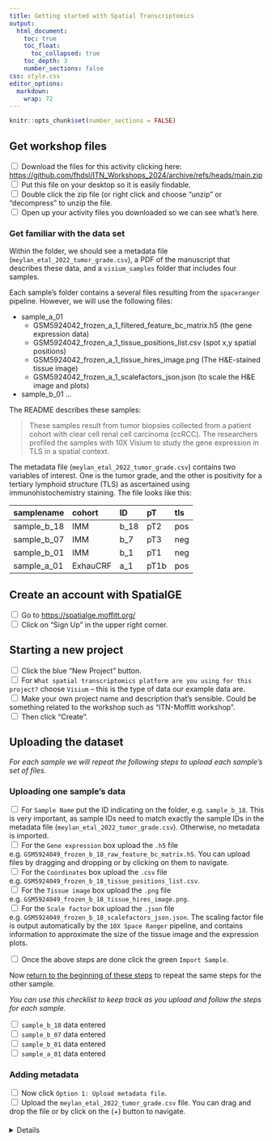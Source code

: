 ```yaml
---
title: Getting started with Spatial Transcriptomics
output:
  html_document:
    toc: true
    toc_float:
      toc_collapsed: true
    toc_depth: 3
    number_sections: false
css: style.css
editor_options: 
  markdown: 
    wrap: 72
---
```


```r
knitr::opts_chunk$set(number_sections = FALSE)
```

## Get workshop files

<input type="checkbox"> Download the files for this activity clicking
here:
<https://github.com/fhdsl/ITN_Workshops_2024/archive/refs/heads/main.zip>\
<input type="checkbox"> Put this file on your desktop so it is easily
findable.\
<input type="checkbox"> Double click the zip file (or right click and
choose "unzip" or "decompress" to unzip the file.\
<input type="checkbox"> Open up your activity files you downloaded so we
can see what's here.

### Get familiar with the data set

Within the folder, we should see a metadata file
(`meylan_etal_2022_tumor_grade.csv`), a PDF of the manuscript that
describes these data, and a `visium_samples` folder that includes four
samples.

Each sample's folder contains a several files resulting from the
`spaceranger` pipeline. However, we will use the following files:

-   sample_a_01
    -   GSM5924042_frozen_a_1_filtered_feature_bc_matrix.h5 (the gene
        expression data)
    -   GSM5924042_frozen_a_1_tissue_positions_list.csv (spot x,y
        spatial positions)
    -   GSM5924042_frozen_a_1_tissue_hires_image.png (The H&E-stained
        tissue image)
    -   GSM5924042_frozen_a_1_scalefactors_json.json (to scale the H&E
        image and plots)
-   sample_b_01 ...

The README describes these samples:

> These samples result from tumor biopsies collected from a patient
> cohort with clear cell renal cell carcinoma (ccRCC). The researchers
> profiled the samples with 10X Visium to study the gene expression in
> TLS in a spatial context.

The metadata file (`meylan_etal_2022_tumor_grade.csv`) contains two
variables of interest. One is the tumor grade, and the other is
positivity for a tertiary lymphoid structure (TLS) as ascertained using
immunohistochemistry staining. The file looks like this:

| samplename  | cohort   | ID   | pT   | tls |
|:------------|:---------|:-----|:-----|:----|
| sample_b_18 | IMM      | b_18 | pT2  | pos |
| sample_b_07 | IMM      | b_7  | pT3  | neg |
| sample_b_01 | IMM      | b_1  | pT1  | neg |
| sample_a_01 | ExhauCRF | a_1  | pT1b | pos |

## Create an account with SpatialGE

<input type="checkbox"> Go to <https://spatialge.moffitt.org/>\
<input type="checkbox"> Click on "Sign Up" in the upper right corner.

## Starting a new project

<input type="checkbox"> Click the blue "New Project" button.\
<input type="checkbox"> For
`What spatial transcriptomics platform are you using for this project?`
choose `Visium` -- this is the type of data our example data are.\
<input type="checkbox"> Make your own project name and description
that's sensible. Could be something related to the workshop such as
"ITN-Moffitt workshop".\
<input type="checkbox"> Then click "Create".

## Uploading the dataset

*For each sample we will repeat the following steps to upload each
sample's set of files.*

### Uploading one sample's data {#uploading-one-samples-data}

<input type="checkbox"> For `Sample Name` put the ID indicating on the
folder, e.g. `sample_b_18`. This is very important, as sample IDs need
to match exactly the sample IDs in the metadata file
(`meylan_etal_2022_tumor_grade.csv`). Otherwise, no metadata is
imported.\
<input type="checkbox"> For the `Gene expression` box upload the `.h5`
file e.g. `GSM5924049_frozen_b_18_raw_feature_bc_matrix.h5`. You can
upload files by dragging and dropping or by clicking on them to
navigate.\
<input type="checkbox"> For the `Coordinates` box upload the `.csv` file
e.g. `GSM5924049_frozen_b_18_tissue_positions_list.csv`.\
<input type="checkbox"> For the `Tissue image` box upload the `.png`
file e.g. `GSM5924049_frozen_b_18_tissue_hires_image.png`.\
<input type="checkbox"> For the `Scale factor` box upload the `.json`
file e.g. `GSM5924049_frozen_b_18_scalefactors_json.json`. The scaling
factor file is output automatically by the `10X Space Ranger` pipeline,
and contains information to approximate the size of the tissue image and
the expression plots.

<input type="checkbox"> Once the above steps are done click the green
`Import Sample`.

Now [return to the beginning of these
steps](#uploading-one-samples-data) to repeat the same steps for the
other sample.

*You can use this checklist to keep track as you upload and follow the
steps for each sample.*

<input type="checkbox"> `sample_b_18` data entered\
<input type="checkbox"> `sample_b_07` data entered\
<input type="checkbox"> `sample_b_01` data entered\
<input type="checkbox"> `sample_a_01` data entered

### Adding metadata

<input type="checkbox"> Now click `Option 1: Upload metadata file`.\
<input type="checkbox"> Upload the `meylan_etal_2022_tumor_grade.csv`
file. You can drag and drop the file or by click on the (+) button to
navigate.\

####  {.click_to_expand_block}

<details>

Metadata can also be added manually. To do so, follow these steps:

<input type="checkbox"> Click `Option 2: Add metadata manually`.\
<input type="checkbox"> Click `Add new metadata column`. Add a column
named `patient`.\
<input type="checkbox"> Click `Add new metadata column` again. Add a
column named `therapy`.

You can reference the `meylan_etal_2022_tumor_grade.csv` file's contents
to add these data for each sample:

| samplename  | pT   | tls |
|:------------|:-----|:----|
| sample_b_18 | pT2  | pos |
| sample_b_07 | pT3  | neg |
| sample_b_01 | pT1  | neg |
| sample_a_01 | pT1b | pos |

<input type="checkbox"> Add this `sample_b_18` corresponding `pT` and
`tls` information.\
<input type="checkbox"> Add this `sample_b_07` corresponding `pT` and
`tls` information.\
<input type="checkbox"> Add this `sample_b_01` corresponding `pT` and
`tls` information.\
<input type="checkbox"> Add this `sample_a_01` corresponding `pT` and
`tls` information.\

#### 

**Remember:** The sample IDs in the metadata should match exactly the
sample names used during file import.

### After you've entered the data and metadata:

**NOTE**: Make sure to upload all the samples before clicking the
`Import Data` button

<input type="checkbox"> You will not be able to edit the project (unless
you start a new project completely) after you click `Import Data`. So
make sure everything is as you intend and then click `Import Data`.

This will take a little bit of time. Note you can have it send you an
email instead of waiting on the page.

## Filtering your data

Each ST technology will require different filtering parameters. Compared
to single-cell ST, spot-level ST (e.g., Visium), tends to yield more
counts per spot. Even among spot-level ST projects, these parameters
will need adjustment considering the sequencing depth and cellularity
(i.e., cells per area unit). For these reasons, the values used here
should not be taken as "golden rule", but rather, users are encouraged
to try different parameters and see what filtering procedure produces
the most "noise" reduction without loosing too much relevant
information. spatialGE provides statistics and plots to help the user
assess the effect of filtering.

<input type="checkbox"> Go to the "Filter data" tab.\
<input type="checkbox"> Click "Filter spots/cells".\
<input type="checkbox"> Enter the minimum number of counts a spot needs
to have to be kept in the data set. In this case, 500 will be input.\
<input type="checkbox"> Enter the minimum number of genes a spot needs
to have to be kept in the data set. In this case, 100 will be input.\
<input type="checkbox"> Click the "Mitochondrial genes (\^MT-)" box to
filter spots by mitochondrial gene content. Keep in mind that some ST
platforms do not quantify mitochondrial genes.\
<input type="checkbox"> Enter the maximum percentage of mitochondrial
counts. Use 20% in this case.\

####  {.click_to_expand_block}

<details>

Users can also remove genes with low number of counts. This is advisable
in most cases. However, since ST featurs a high gene dropout (i.e.,
genes that the technology fails to quantify), imposing a filter too
stringent might lead to keep very little usable information in the data
set.

To perform a gene count filter:

<input type="checkbox"> Now, to filter out genes, click "Filter genes".\
<input type="checkbox"> Filter out genes with less than 2000 counts.\
<input type="checkbox"> Filter out genes expressed in less than 20
spots.\

#### 

<input type="checkbox"> Once you have all the filter settings as you'd
like click the blue "APPLY FILTER" button.\
<input type="checkbox"> Users can also download a "parameter file",
which contains the filtering settings used for reproducibility. To do
this, locate the "Download parameter log" link below the "APPLY FILTER"
button.

### Visualize filtering results

#### Count distributions

<input type="checkbox"> Click "Violin plots" to visualize count
distribution after filtering.\
<input type="checkbox"> Currently, "total_counts" and "total_genes" per
spot can be visualized.\
<input type="checkbox"> When changing the variable to plot, click the
blue "GENERATE PLOTS" button to update.

####  {.click_to_expand_block}

<details>

#### Quilt plot

The quilt plot tab within the QC and Data Transformation module allows visualization of
the counts or detected genes per spot. This functionality might be useful to assess
the localization of areas with low cellularity or necrotic.

<input type="checkbox"> Click `Quilt plot` to visualize the total number
of genes or counts per spot and their spatial context.\
<input type="checkbox"> Select `total_counts`.\
<input type="checkbox"> Select one sample underneath the `First sample`
dropdown menu.\
<input type="checkbox"> And select a second sample to compare to
underneath the `Second sample` drop-down menu.\
<input type="checkbox"> Click blue "GENERATE PLOTS" button to create the
plot.

#### 

## Normalize Data

<input type="checkbox"> Click the "Normalize data" tab.\
<input type="checkbox"> Click "Use SCTransform" to apply Seurat's
normalization method.\
<input type="checkbox"> Click the blue "NORMALIZE DATA" to start
normalization.\

####  {.click_to_expand_block}

<details>

<input type="checkbox"> The distribution of counts per spot for a given
gene can also be plotted. For example, *MAP2K2*. When querying a gene,
keep in mind that the query is case-sensitive. Since these are human
samples, use all-upper case letters.\
<input type="checkbox"> Click "GENERATE PLOTS" to show the number of
*MAP2K2* counts per spot.

#### 

## Visualization

### Gene expression comparative visualization

<input type="checkbox"> Click the `Visualization` module on the left
side menu.\
<input type="checkbox"> You can search for your favorite gene in the
`Search and select genes` menu. For this example query and click
*IGKC*.\
<input type="checkbox"> Also query and click *MS4A1* gene.\
<input type="checkbox"> Lastly, also query and click *COL1A1*.\
<input type="checkbox"> Click blue "GENERATE PLOTS" button to create the
plot.

Images can be exported in multiple formats (PNG/SVG/PDF).

####  {.click_to_expand_block}

<details>

<summary>Click here for instructions on gene expression
surfaces.</summary>

Expression surface

Alternatively, an "expression surface" can be generated. This is a type
of plot where expression values are inferred for the spaces not
quantified between spots

<input type="checkbox"> Click the "Expression surface" tab.\
<input type="checkbox"> In the `Search and select genes` menu search and
select `IGKC`.\
<input type="checkbox"> Click "ESTIMATE SURFACES" button to create the
plot.

</details>

#### 

## Spatial Domain Detection

<input type="checkbox"> Click the "Spatial domain detection" on the left
side menu.\
<input type="checkbox"> Now in the `Number of domains` slider put 3 to 5
domains will be detected in the samples. This is how many clusters will
attempt to be identified.\
<input type="checkbox"> For `Number of most variable genes to use`
choose 3000 with high variation will be used to detect the domains.\
<input type="checkbox"> Finally, click "RUN STCLUST" to find clusters.\
<input type="checkbox"> Explore the results by clicking each `K=` tab.

Images can be exported in multiple formats (PNG/SVG/PDF).

## Phenotyping

In spatialGE, inferring cell types on Visium data sets is achieved with
STdeconvolve ([Miller et al.
2022](https://doi.org/10.1038/s41467-022-30033-z)). The STdeconvolve is
performed in two stages:

1.  The method attempts to fit a series of models composed of "latent
    topics". Each latent topic represents a cell type, a cell state, or
    even a functional niche.

2.  The latent topics are assigned a biological identity based on a list
    of reference genes. The assignments are obtained via gene set
    enrichment analysis (GSEA).
    
<input type="checkbox"> Click the "Phenotyping" module on the left
side menu.\
<input type="checkbox"> To begin stage 1, select 7 to 10 topics in the 
`Fit LDA models with this many topics` slider. This is the number of topics within 
each model: One model with 7 topics, another with 8, another with 9, 
and one with 10 topics.\
<input type="checkbox"> For `Use this many variable genes`
choose 5000 with high variation will be used to detect the domains.\
<input type="checkbox"> Finally, click "RUN LDA MODELS".\

<input type="checkbox"> To begin stage 2, select the "CellMarker signatures (v2.0, Human-Cancer)"
reference data set from the "Gene signatures" drop-down.\
<input type="checkbox"> Then, click "ASSIGN IDENTITIES" to begin GSEA.\

